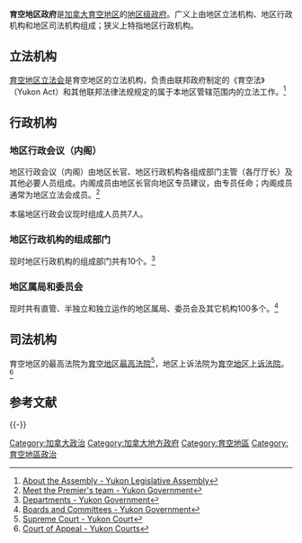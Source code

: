 {{Notability Unreferenced|time=2020-10-03T05:32:00+00:00}}
{{infobox
| title = 育空地区政府
| headerstyle = vertical-align:middle;background-color:#efefef;
| image = 
| caption = 
| label1 = 国家
|  data1 = [[加拿大|加拿大]]
| label2 = 联邦政府
|  data2 = [[加拿大政府|加拿大政府]]
| label3 = 省（地区）
| data3 = [[育空地区|育空地区]]
| label4 = 政府驻地
|  data4 = [[白马市_(加拿大)|白马市]]
| label5 = 官方网站
|  data5 = [https://yukon.ca yukon.ca]
| header6 = 立法机构
| label7 = 联邦政府代表
|  data7 = [[专员_(加拿大)|地区专员]]
| label8 = 地区立法会
|  data8 = [[育空地区立法会|育空地区立法会]]
| header9 = 行政机构
| label10 = 主要机构
|  data10 = [[育空地区政府#_地区行政会议（内阁）|地区行政会议（内阁）]]
| label13 = 地区政府首脑
|  data13 = [[育空地区长官|地区长官]]
| label18 = Responsible to
|  data18 = <!-- responsible to parliament/president/monarch? -->
| header19 = 司法机构
| label20 = 地区最高法院
|  data20 = [[育空地区最高法院|育空地区最高法院]]
| label21 = 地区上诉法院
|  data21 = [[育空地区上诉法院|育空地区上诉法院]]
}}

'''育空地区政府'''是[[加拿大|加拿大]][[育空地区|育空地区]]的[[加拿大行政区划|地区级]][[政府|政府]]。广义上由地区立法机构、地区行政机构和地区司法机构组成；狭义上特指地区行政机构。

== 立法机构 ==

[[育空地区立法会|育空地区立法会]]是育空地区的立法机构，负责由联邦政府制定的《育空法》（Yukon Act）和其他联邦法律法规规定的属于本地区管辖范围内的立法工作。<ref>[https://yukonassembly.ca/resources/about-assembly About the Assembly - Yukon Legislative Assembly]</ref>

== 行政机构 ==

=== 地区行政会议（内阁） ===
地区行政会议（内阁）由地区长官、地区行政机构各组成部门主管（各厅厅长）及其他必要人员组成。内阁成员由地区长官向地区专员建议，由专员任命；内阁成员通常为地区立法会成员。<ref>[https://yukon.ca/en/premiers-team Meet the Premier's team - Yukon Government]</ref>

本届地区行政会议现时组成人员共7人。

=== 地区行政机构的组成部门 === 
现时地区行政机构的组成部门共有10个。<ref>[https://yukon.ca/en/departments Departments - Yukon Government]</ref>

{{columns-list|2|
* 育空地区社区服务厅
* 育空地区经济发展厅
* 育空地区教育厅
* 育空地区能源、矿业和资源厅
* 育空地区环境厅
* 育空地区财政厅
* 育空地区卫生和社会服务厅
* 育空地区公路和公共项目厅
* 育空地区司法厅
* 育空地区旅游和文化厅

}}

=== 地区属局和委员会 === 
现时共有直管、半独立和独立运作的地区属局、委员会及其它机构100多个。<ref>[https://yukon.ca/en/how-government-works Boards and Committees - Yukon Government]</ref>
{{columns-list|2|
* 



}}


== 司法机构 ==
育空地区的最高法院为[[育空地区最高法院|育空地区最高法院]]<ref>[https://www.yukoncourts.ca/en/supreme-court Supreme Court - Yukon Court]</ref>，地区上诉法院为[[育空地区上诉法院|育空地区上诉法院]]。<ref>[https://www.yukoncourts.ca/en/court-appeal Court of Appeal - Yukon Courts]</ref>


== 参考文献 ==
{{reflist}}


{{-}}

{{加拿大一级行政区的政府}}

{{Authority control}}

[[Category:加拿大政治|Category:加拿大政治]]
[[Category:加拿大地方政府|Category:加拿大地方政府]]
[[Category:育空地區|Category:育空地區]]
[[Category:育空地區政治|Category:育空地區政治]]